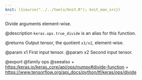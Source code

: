 ```yaml
---
knit: ({source("../../tools/knit.R"); knit_man_src})
---
```

Divide arguments element-wise.

@description
`keras.ops.true_divide` is an alias for this function.

@returns
    Output tensor, the quotient `x1/x2`, element-wise.

@param x1 First input tensor.
@param x2 Second input tensor.

@export
@family ops
@seealso
+ <https:/keras.io/keras_core/api/ops/numpy#divide-function>
+ <https://www.tensorflow.org/api_docs/python/tf/keras/ops/divide>
